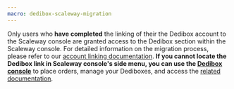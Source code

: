 ```yaml
---
macro: dedibox-scaleway-migration
---
```


Only users who **have completed** the linking of their the Dedibox account to the Scaleway console are granted access to the Dedibox section within the Scaleway console. For detailed information on the migration process, please refer to our [account linking documentation](/bare-metal/dedibox/how-to/link-dedibox-account/). **If you cannot locate the Dedibox link in Scaleway console's side menu, you can use the [Dedibox console](https://console.online.net)** to place orders, manage your Dediboxes, and access the [related documentation](/dedibox/dedicated-servers/quickstart/).
